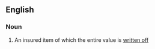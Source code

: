 ==English==
===Noun===
{{en-noun|sg=[[total]] [[loss]]|es}}

# {{accounting}} An insured item of which the entire value is [[write off|written off]]